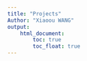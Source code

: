 ```yaml
---
title: "Projects"
Author: "Xiaoou WANG"
output:
    html_document:
        toc: true
        toc_float: true
---
```

